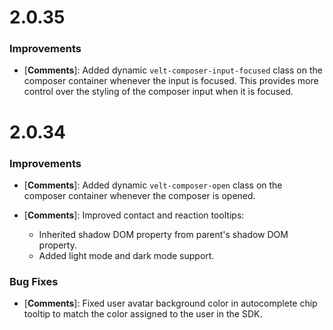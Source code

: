 # 2.0.35

### Improvements
- [**Comments**]: Added dynamic `velt-composer-input-focused` class on the composer container whenever the input is focused.
This provides more control over the styling of the composer input when it is focused.

# 2.0.34

### Improvements
- [**Comments**]: Added dynamic `velt-composer-open` class on the composer container whenever the composer is opened.

- [**Comments**]: Improved contact and reaction tooltips:
  - Inherited shadow DOM property from parent's shadow DOM property.
  - Added light mode and dark mode support.


### Bug Fixes
- [**Comments**]: Fixed user avatar background color in autocomplete chip tooltip to match the color assigned to the user in the SDK.

